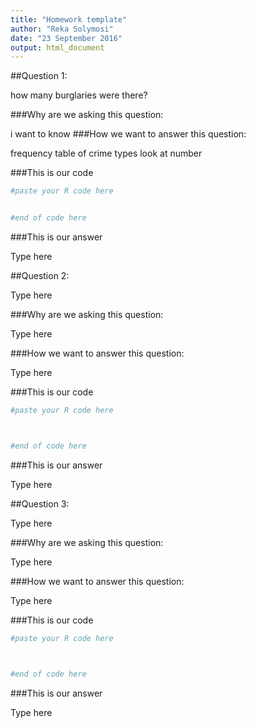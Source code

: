 ```yaml
---
title: "Homework template"
author: "Reka Solymosi"
date: "23 September 2016"
output: html_document
---
```


##Question 1: 
<!-- What was the question you asked? -->

how many burglaries were there?

###Why are we asking this question:
<!-- Justify why you would want to ask this question, what could the answer be useful for -->

i want to know
###How we want to answer this question:
<!-- Here describe the approach you will take to answer this question -->

frequency table of crime types look at number 

###This is our code

```r
#paste your R code here


#end of code here
```

###This is our answer
<!-- So what's your answer? -->

Type here

##Question 2: 
<!-- What was the question you asked? -->

Type here

###Why are we asking this question:
<!-- Justify why you would want to ask this question, what could the answer be useful for -->

Type here

###How we want to answer this question:
<!-- Here describe the approach you will take to answer this question -->

Type here

###This is our code

```r
#paste your R code here



#end of code here
```

###This is our answer
<!-- So what's your answer? -->

Type here

##Question 3: 
<!-- What was the question you asked? -->

Type here

###Why are we asking this question:
<!-- Justify why you would want to ask this question, what could the answer be useful for -->

Type here

###How we want to answer this question:
<!-- Here describe the approach you will take to answer this question -->

Type here

###This is our code

```r
#paste your R code here



#end of code here
```

###This is our answer
<!-- So what's your answer? -->

Type here

